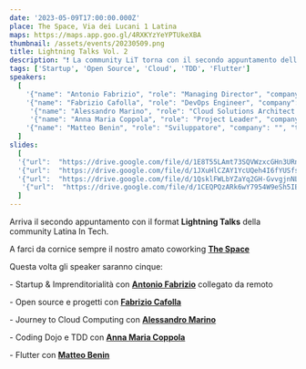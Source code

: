 ```yaml
---
date: '2023-05-09T17:00:00.000Z'
place: The Space, Via dei Lucani 1 Latina
maps: https://maps.app.goo.gl/4RXKYzYeYPTUkeXBA
thumbnail: /assets/events/20230509.png
title: Lightning Talks Vol. 2
description: "❗ La community LiT torna con il secondo appuntamento della stagione 2023, con nuovi speaker!<br />Per questa serata avremo come speaker: **[Antonio Fabrizio](https://www.linkedin.com/in/fabrizioantonio/)**, **[Fabrizio Cafolla](https://www.linkedin.com/in/fabrizio-cafolla/)**, **[Alessandro Marino](https://www.linkedin.com/in/alessandro-marino-ac/)**, **[Anna Maria Coppola](https://www.linkedin.com/in/annamaria-coppola-9a301613/)** e **[Matteo Benin](https://www.linkedin.com/in/matteo-benin-28b11195/)**"
tags: ['Startup', 'Open Source', 'Cloud', 'TDD', 'Flutter']
speakers: 
  [
    '{"name": "Antonio Fabrizio", "role": "Managing Director", "company": "IB-Innovation Booster", "thumbnail": "/assets/speakers/fabrizio.jpeg", "linkedinUrl": "https://www.linkedin.com/in/fabrizioantonio/"}',
    '{"name": "Fabrizio Cafolla", "role": "DevOps Engineer", "company": "Neulabs", "thumbnail": "/assets/speakers/cafolla.jpeg", "linkedinUrl": "https://www.linkedin.com/in/fabrizio-cafolla/"}',
     '{"name": "Alessandro Marino", "role": "Cloud Solutions Architect Consultant", "company": "Marino C.S. SRLs", "thumbnail": "/assets/speakers/marino.jpeg", "linkedinUrl": "https://www.linkedin.com/in/alessandro-marino-ac/"}',
     '{"name": "Anna Maria Coppola", "role": "Project Leader", "company": "Datamanagement Italia SpA", "thumbnail": "/assets/speakers/coppola.jpeg", "linkedinUrl": "https://www.linkedin.com/in/annamaria-coppola-9a301613/"}',
    '{"name": "Matteo Benin", "role": "Sviluppatore", "company": "", "thumbnail": "/assets/speakers/benin.jpeg", "linkedinUrl": "https://www.linkedin.com/in/matteo-benin-28b11195/"}'
  ]
slides: 
  [
  '{"url":  "https://drive.google.com/file/d/1E8T55LAmt73SQVWzxcGHn3URng_-R7I3/view?usp=drive_link", "speakerName": "Fabrizio Cafolla", "title": "Open-source Mainstream"}',
  '{"url":  "https://drive.google.com/file/d/1JXuHlCZAY1YcUQeh4I6fYUSfs4VEOEg6/view?usp=drive_link", "speakerName": "Alessandro Marino", "title": "Journey to Cloud Computing"}',
  '{"url":  "https://drive.google.com/file/d/1QsklFWLbYZaYq2GH-GvvgjnNLow70qza/view?usp=drive_link", "speakerName": "Matteo Benin", "title": "Introduzione a Flutter"}',
   '{"url":  "https://drive.google.com/file/d/1CEQPQzARk6wY7954W9eSh5IEaM7SrYsR/view?usp=drive_link", "speakerName": "Annamaria Coppola", "title": "Coding Dojo e Test Driven Development"}'
  ]
---
```


Arriva il secondo appuntamento con il format **Lightning Talks** della community Latina In Tech.

A farci da cornice sempre il nostro amato coworking **[The Space](https://www.thespacecoworking.website/)**

Questa volta gli speaker saranno cinque:

 \- Startup & Imprenditorialità con **[Antonio Fabrizio](https://www.linkedin.com/in/fabrizioantonio/)** collegato da remoto

 \- Open source e progetti con **[Fabrizio Cafolla](https://www.linkedin.com/in/fabrizio-cafolla/)**
 
 \- Journey to Cloud Computing con **[Alessandro Marino](https://www.linkedin.com/in/alessandro-marino-ac/)**

 \- Coding Dojo e TDD con **[Anna Maria Coppola](https://www.linkedin.com/in/annamaria-coppola-9a301613/)**

 \- Flutter con **[Matteo Benin](https://www.linkedin.com/in/matteo-benin-28b11195/)**